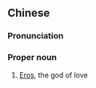 {{also|爱神}}
==Chinese==
{{zh-forms|s=爱神}}

===Pronunciation===
{{zh-pron
|m=àishén
|c=oi3 san4
|mn=Ài-sîn
|cat=pn
}}

===Proper noun===
{{zh-proper noun}}
# [[w:Eros (mythology)|Eros]], the god of love